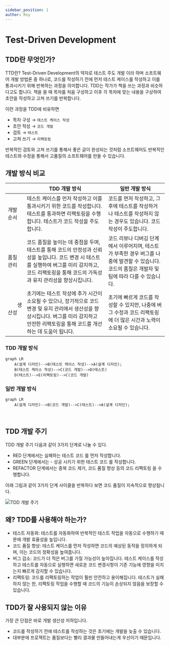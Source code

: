 ```yaml
---
sidebar_position: 1
author: Roy
---
```



# Test-Driven Development

## TDD란 무엇인가?

TTD란? Test-Driven Development의 약자로 <UnderLine>테스트 주도 개발</UnderLine> 이라 하며 소프트웨어 개발 방법론 중 하나로, <Highlight>
코드를 작성하기 전에 먼저 테스트 케이스를 작성하고 이를 통과시키기 위해 반복하는 과정</Highlight>을 의미합니다. <UnderLine>TDD는 작가가 책을 쓰는 과정과 비슷</UnderLine>하다고도 합니다. 책을 쓸 때 목차를 처음 구성하고 이후 각 목차에 맞는 내용을 구상하여 초안을 작성하고 고쳐 쓰기를 반복합니다.

이런 과정을 TDD에 비유하면<br/>

- 목차 구성 → `테스트 케이스 작성`
- 초안 작성 → `코드 개발`
- 검토 → `테스트`
- 고쳐 쓰기 → `리팩토링`

반복적인 검토와 고쳐 쓰기를 통해서 좋은 글이 완성되는 것처럼 소프트웨어도 <UnderLine>반복적인 테스트와 수정을 통해서 고품질의 소프트웨어</UnderLine>를 만들 수 있습니다.

## 개발 방식 비교

|                              | TDD 개발 방식                                                                                                                                                                                                                                           | 일반 개발 방식                                                                                                                                                                                                |
| ---------------------------- | ------------------------------------------------------------------------------------------------------------------------------------------------------------------------------------------------------------------------------------------------------- | ------------------------------------------------------------------------------------------------------------------------------------------------------------------------------------------------------------- |
| 개발 순서                    | <UnderLine>테스트 케이스를 먼저 작성</UnderLine>하고 이를 통과시키기 위한 <UnderLine>코드를 작성</UnderLine>합니다. <UnderLine>테스트를 통과하면 리팩토링을 수행</UnderLine>합니다. <Highlight>테스트가 코드 작성을 주도</Highlight>합니다.             | <UnderLine>코드를 먼저 작성</UnderLine>하고, 그 후에 <UnderLine>테스트를 작성</UnderLine>하거나 <UnderLine>테스트를 작성하지 않는 경우</UnderLine>도 있습니다. <Highlight>코드 작성이 주도</Highlight>합니다. |
| 품질 관리                    | 코드 품질을 높이는 데 중점을 두며, 테스트를 통해 코드의 안정성과 신뢰성을 높입니다. <UnderLine>코드 변경 시 테스트를 실행하여 버그를 미리 감지</UnderLine>하고, <UnderLine>코드 리팩토링을 통해 코드의 가독성과 유지 관리성을 향상</UnderLine>시킵니다. | <UnderLine>코드 리뷰나 디버깅 단계</UnderLine>에서 이루어지며, <UnderLine>테스트가 부족한 경우 버그를 나중에 발견</UnderLine>할 수 있습니다. 코드의 품질은 개발자 및 팀에 따라 다를 수 있습니다.              |
| ㅤㅤㅤㅤㅤ생산성ㅤㅤㅤㅤㅤㅤ | <Highlight>초기에는 테스트 작성에 추가 시간이 소요</Highlight>될 수 있으나, 장기적으로 코드 변경 및 유지 관리에서 생산성을 향상시킵니다. 버그를 미리 감지하고 안전한 리팩토링을 통해 코드를 개선하는 데 도움이 됩니다.                                  | <Highlight>초기에 빠르게 코드를 작성</Highlight>할 수 있지만, 나중에 버그 수정과 코드 리팩토링에 더 많은 시간과 노력이 소요될 수 있습니다.                                                                    |

### TDD 개발 방식

```mermaid
graph LR
    A(설계 디자인)-->B(테스트 케이스 작성)-->A(설계 디자인);
    B(테스트 케이스 작성)-->C(코드 개발)-->D(테스트)
    D(테스트)-->E(리팩토링)-->C(코드 개발)

```

### 일반 개발 방식

```mermaid
graph LR
    A(설계 디자인)-->B(코드 개발)-->C(테스트)-->A(설계 디자인);
```

<br />

## TDD 개발 주기

TDD 개발 주기 다음과 같이 3가지 단계로 나눌 수 있다.

- <Color color="#FF0000">RED</Color> 단계에서는 <Color color="#FF0000">
    실패하는 테스트 코드
  </Color>
  를 먼저 작성합니다.
- <Color color="#00BB00">GREEN</Color> 단계에서는 - <Color color="#00BB00">
    성공 시키기 위한 테스트 코드
  </Color>
  를 작성합니다.
- <Color color="#0000FF">REFACTOR</Color> 단계에서는 <Color color="#0000FF">
    중복 코드 제거, 코드 품질 향상 등의 코드 리팩토링
  </Color>
  을 수행합니다.

아래 그림과 같이 3가지 단계 사이클을 반복하다 보면 코드 품질이 지속적으로 향상됩니다.

![TDD 개발 주기](./img/1-1.png)

## 왜? TDD를 사용해야 하는가?

- <Highlight>테스트 자동화</Highlight>: 테스트를 자동화하여 반복적인 테스트
  작업을 자동으로 수행하기 때문에 개발 효율성을 높입니다.
- <Highlight>코드 품질 향상</Highlight>: 테스트 케이스를 먼저 작성하면 코드의
  예상된 동작을 정의하게 되며, 이는 코드의 정확성을 높여줍니다.
- <Highlight>버그 감소</Highlight>: 코드가 더 적은 버그를 가질 가능성이
  높아집니다. 테스트 케이스를 작성하고 테스트를 자동으로 실행하면 새로운 코드
  변경사항이 기존 기능에 영향을 미치는지 빠르게 감지할 수 있습니다.
- <Highlight>리팩토링</Highlight>: 코드를 리팩토링하는 작업이 훨씬 안전하고
  용이해집니다. 테스트가 실패하지 않는 한, 리팩토링 작업을 수행할 때 코드의
  기능이 손상되지 않음을 보장할 수 있습니다.

## TDD가 잘 사용되지 않는 이유

가장 큰 단점은 바로 <UnderLine>개발 생산성 저하</UnderLine>입니다.

- 코드를 작성하기 전에 테스트를 작성하는 것은 초기에는 개발을 늦출 수 있습니다.
- 대부분에 프로젝트는 품질보다는 빨리 결과물 만들어내는게 우선이기 때문입니다.
